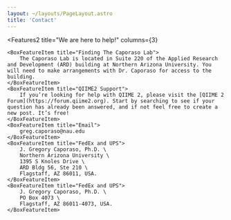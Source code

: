 ```yaml
---
layout: ~/layouts/PageLayout.astro
title: 'Contact'
---
```



<HeroText tagline="Contact" title="Let's Connect!" />

<Features2
    title="We are here to help!"
    columns={3}
>
    <BoxFeatureItem title="Finding The Caporaso Lab">
        The Caporaso Lab is located in Suite 220 of the Applied Research and Development (ARD) building at Northern Arizona University. You will need to make arrangements with Dr. Caporaso for access to the building.
    </BoxFeatureItem>
    <BoxFeatureItem title="QIIME2 Support">
        If you’re looking for help with QIIME 2, please visit the [QIIME 2 Forum](https://forum.qiime2.org). Start by searching to see if your question has already been answered, and if not feel free to create a new post. It’s free!
    </BoxFeatureItem>
    <BoxFeatureItem title="Email">
        greg.caporaso@nau.edu
    </BoxFeatureItem>
    <BoxFeatureItem title="FedEx and UPS">
        J. Gregory Caporaso, Ph.D. \
        Northern Arizona University \
        1395 S Knoles Drive \
        ARD Bldg 56, Ste 210 \
        Flagstaff, AZ 86011, USA.
    </BoxFeatureItem>
    <BoxFeatureItem title="FedEx and UPS">
        J. Gregory Caporaso, Ph.D. \
        PO Box 4073 \
        Flagstaff, AZ 86011-4073, USA.
    </BoxFeatureItem>
</Features2>
